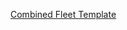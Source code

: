 

[http://kancolle.wikia.com/wiki/Template:CmbFleet Combined Fleet Template]

{{CmbFleet
|BB|BB|CV|CA|CA|DD|
|CL|DD|DD|DD|DD|DD|
|Route = A - H - C - E
}}

{{CmbFleet
|A|B|C|D|E|F|
|G|H|I|J|K|L|
|Route = A - H - C - E
}}

 {{Fleet
             |BB|BB|CV|CA|CA|DD|
             |Route = A - H - C - E
             }}



{{CmbFleet}}